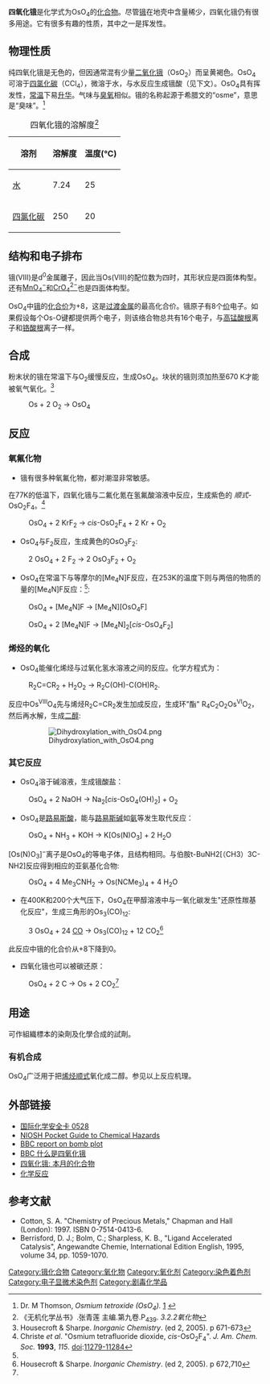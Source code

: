 {{Chembox
|   Name = 四氧化锇
| ImageFileL1 = Osmium-tetroxide-2D-dimensions.png
| ImageSizeL1 = 130 px
| ImageNameL1 = Stick model osmium tetroxide
| ImageFileR1 = Osmium-tetroxide-ED-3D-balls-A.png
| ImageNameR1 = Ball and stick model of osmium tetroxide
| ImageFile2 = Osmium tetroxide 0.1 gram in ampoule.jpg
| ImageSize2 = 300px
| PIN = Osmium tetraoxide
| Section1 = {{Chembox Identifiers
| CASNo = 20816-12-0
| CASNo_Ref = {{cascite|correct|CAS}}
|  InChI1  =  1/4O.Os/rO4Os/c1-5(2,3)4
|  InChIKey1  =  VUVGYHUDAICLFK-TYHKRQCIAE
|  PubChem  =  30318
|  PubChem1  =  56370778
|  PubChem1_Comment  =  (monopotassiate)
|  PubChem2  =  75811001
|  PubChem2_Comment  =  (monoquinuclidiniate)
|  PubChem3  =  53113021
|  PubChem3_Comment  =  (monotemediate)
|  ChemSpiderID  =  28158
|  ChemSpiderID_Ref  = {{chemspidercite|correct|chemspider}}|  ChEBI_Ref  = {{ebicite|changed|EBI}}|  ChEBI  =  88215
|  EINECS  =  244-058-7
|  UNNumber  =  UN 2471
|  MeSHName  =  Osmium+tetroxide
|  RTECS  =  RN1140000
|  StdInChI_Ref  = {{stdinchicite|correct|chemspider}}|  StdInChI  =  1S/4O.Os
|  StdInChIKey_Ref  = {{stdinchicite|correct|chemspider}}|  StdInChIKey  =  VUVGYHUDAICLFK-UHFFFAOYSA-N
|  SMILES  =  O=[Os](=O)(=O)=O
|  InChI  =  1S/4O.Os
|  InChIKey  =  VUVGYHUDAICLFK-UHFFFAOYSA-N
}}
| Section2 = {{Chembox Properties
|   Formula = OsO<sub>4</sub>
|   MolarMass = 254.23
|   Appearance = 无色或浅黄色半透明固体
|   Density = 4.9 g/cm³ (固)
|   MeltingPt = 40.25 °C
|   BoilingPt = 130 °C
|   pKa = 
  }}
| Section7 = {{Chembox Hazards
|   wxxfh={{wxxfh|T+}}
|   NFPA-H = 4
|   NFPA-F = 0
|   NFPA-R = 1
|   NFPA-O = OX
|   RPhrases = {{R26/27/28}}, {{R34}}
|   SPhrases = {{S1/2}}, {{S7/9}}, {{S26}}, {{S45}}
  }}
| Section8 = {{Chembox Related
|   OtherAnions =
|   OtherCations = [[四氧化钌|四氧化钌]]、[[二氧化锇|二氧化锇]]
  }}
}}
'''四氧化锇'''是化学式为OsO<sub>4</sub>的[[化合物|化合物]]。尽管[[锇|锇]]在地壳中含量稀少，四氧化锇仍有很多用途。它有很多有趣的性质，其中之一是挥发性。

== 物理性质 ==
纯四氧化锇是无色的，但因通常混有少量[[二氧化锇|二氧化锇]]（OsO<sub>2</sub>）而呈黄褐色。OsO<sub>4</sub>可溶于[[四氯化碳|四氯化碳]]（CCl<sub>4</sub>），微溶于水，与水反应生成锇酸（见下文）。OsO<sub>4</sub>具有挥发性，[[常温|常温]]下易[[升华|升华]]。气味与[[臭氧|臭氧]]相似。锇的名称起源于希腊文的“osme”，意思是“臭味”。<ref>Dr. M Thomson, ''Osmium tetroxide (OsO<sub>4</sub>).'' [http://www.chm.bris.ac.uk/motm/oso4/oso4h.htm] {{WebCite|url=https://www.webcitation.org/6I3S9jS1G?url=http://www.chm.bris.ac.uk/motm/oso4/oso4h.htm |date=20130712104452 |dateformat=iso }}</ref>
{| class="wikitable" border="1"
|+ 四氧化锇的溶解度<ref name=w9>《无机化学丛书》.张青莲 主编.第九卷.P<sub>439</sub>. ''3.2.2氧化物''</ref>
! 溶剂 !! 溶解度 !! 温度(℃)
|-
| [[水|水]] || 7.24 || 25
|-
| [[四氯化碳|四氯化碳]] || 250 || 20
|}

== 结构和电子排布 ==
锇(VIII)是d<sup>0</sup>金属離子，因此当Os(VIII)的配位数为四时，其形状应是四面体构型。还有[[過錳酸根|MnO<sub>4</sub><sup>−</sup>]]和[[铬酸根|CrO<sub>4</sub><sup>2−</sup>]]也是四面体构型。

OsO<sub>4</sub>中[[锇|锇]]的[[化合价|化合价]]为+8，这是[[过渡金属|过渡金属]]的最高化合价。锇原子有8个[[电子层|价]]电子。如果假设每个Os-O键都提供两个电子，则该络合物总共有16个电子，与[[高锰酸根|高锰酸根]]离子和[[铬酸根|铬酸根]]离子一样。

== 合成 ==
粉末状的锇在常温下与O<sub>2</sub>缓慢反应，生成OsO<sub>4</sub>。块状的锇则须加热至670 K才能被氧气氧化。<ref name="Housecroft 2005 p 671-673">Housecroft & Sharpe. ''Inorganic Chemistry''. (ed 2, 2005). p 671-673</ref> 

:Os + 2 O<sub>2</sub> → OsO<sub>4</sub>

== 反应 ==
=== 氧氟化物 ===
*锇有很多种氧氟化物，都对潮湿非常敏感。
在77K的低温下，四氧化锇与二氟化氪在氢氟酸溶液中反应，生成紫色的 ''顺式''-OsO<sub>2</sub>F<sub>4</sub>。<ref>Christe ''et al''. "Osmium tetrafluoride dioxide, ''cis''-OsO<sub>2</sub>F<sub>4</sub>". ''J. Am. Chem. Soc.'' '''1993''', ''115''. [[doi|doi]]:[http://dx.doi.org/10.1021%2Fja00077a029 11279-11284]</ref>

: OsO<sub>4</sub> + 2 KrF<sub>2</sub> → ''cis''-OsO<sub>2</sub>F<sub>4</sub> + 2 Kr + O<sub>2</sub> 

*OsO<sub>4</sub>与F<sub>2</sub>反应，生成黄色的OsO<sub>3</sub>F<sub>2</sub>:

: 2 OsO<sub>4</sub> + 2 F<sub>2</sub> → 2 OsO<sub>3</sub>F<sub>2</sub> + O<sub>2</sub>

*OsO<sub>4</sub>在常温下与等摩尔的[Me<sub>4</sub>N]F反应，在253K的温度下则与两倍的物质的量的[Me<sub>4</sub>N]F反应：<ref name="Housecroft 2005 p 671-673"/>:

: OsO<sub>4</sub> + [Me<sub>4</sub>N]F → [Me<sub>4</sub>N][OsO<sub>4</sub>F]

: OsO<sub>4</sub> + 2 [Me<sub>4</sub>N]F → [Me<sub>4</sub>N]<sub>2</sub>[''cis''-OsO<sub>4</sub>F<sub>2</sub>]

=== 烯烃的氧化 ===
*OsO<sub>4</sub>能催化烯烃与过氧化氢水溶液之间的反应。化学方程式为：

:R<sub>2</sub>C=CR<sub>2</sub>  +  H<sub>2</sub>O<sub>2</sub>  →  R<sub>2</sub>C(OH)-C(OH)R<sub>2</sub>.

反应中Os<sup>VIII</sup>O<sub>4</sub>先与烯烃R<sub>2</sub>C=CR<sub>2</sub>发生加成反应，生成环"酯" R<sub>4</sub>C<sub>2</sub>O<sub>2</sub>Os<sup>VI</sup>O<sub>2</sub>，然后再水解，生成[[二醇|二醇]]{{來源請求|和六价锇化合物(Os<sup>VI</sup>)}}:

:[[File:Dihydroxylation_with_OsO4.png|thumb]]

=== 其它反应 ===
*OsO<sub>4</sub>溶于碱溶液，生成锇酸盐：
:OsO<sub>4</sub> + 2 NaOH → Na<sub>2</sub>[''cis''-OsO<sub>4</sub>(OH)<sub>2</sub>] + O<sub>2</sub>

*OsO<sub>4</sub>是[[路易斯酸|路易斯酸]]，能与[[路易斯碱|路易斯碱]]如[[氨|氨]]等发生取代反应：
:OsO<sub>4</sub> + NH<sub>3</sub> + KOH → K[Os(N)O<sub>3</sub>] + 2 H<sub>2</sub>O
[Os(N)O<sub>3</sub>]<sup>−</sup>离子是OsO<sub>4</sub>的等电子体，且结构相同。与伯胺t-BuNH2[（CH3）3C-NH2]反应得到相应的亚氨基化合物:
:OsO<sub>4</sub>  +  4 Me<sub>3</sub>CNH<sub>2</sub>  →  Os(NCMe<sub>3</sub>)<sub>4</sub> + 4 H<sub>2</sub>O

*在400K和200个大气压下，OsO<sub>4</sub>在甲醇溶液中与一氧化碳发生"还原性羰基化反应"，生成三角形的Os<sub>3</sub>(CO)<sub>12</sub>:
:3 OsO<sub>4</sub> + 24 [[一氧化碳|CO]] → Os<sub>3</sub>(CO)<sub>12</sub> + 12 CO<sub>2</sub><ref>Housecroft & Sharpe. ''Inorganic Chemistry''. (ed 2, 2005). p 672,710</ref>
此反应中锇的化合价从+8下降到0。

*四氧化锇也可以被碳还原：

:OsO<sub>4</sub> + 2 C → Os + 2 CO<sub>2</sub><ref name=w9 />

== 用途 ==
可作組織標本的染劑及化學合成的試劑。
=== 有机合成 ===
OsO<sub>4</sub>广泛用于把[[烯烃|烯烃]][[顺式氧化|顺式]]氧化成二醇。参见以上反应机理。

== 外部链接 ==
* [http://www.ilo.org/public/english/protection/safework/cis/products/icsc/dtasht/_icsc05/icsc0528.htm 国际化学安全卡 0528]{{Wayback|url=http://www.ilo.org/public/english/protection/safework/cis/products/icsc/dtasht/_icsc05/icsc0528.htm |date=20071001010610 }}
* [http://www.cdc.gov/niosh/npg/npgd0473.html NIOSH Pocket Guide to Chemical Hazards]{{Wayback|url=http://www.cdc.gov/niosh/npg/npgd0473.html |date=20070807151849 }}
* [http://news.bbc.co.uk/1/hi/uk/3603961.stm BBC report on bomb plot]{{Wayback|url=http://news.bbc.co.uk/1/hi/uk/3603961.stm |date=20080720145550 }}
* [http://news.bbc.co.uk/1/hi/uk/3604857.stm BBC 什么是四氧化锇]{{Wayback|url=http://news.bbc.co.uk/1/hi/uk/3604857.stm |date=20070206085402 }}
* [http://www.chm.bris.ac.uk/motm/oso4/oso4h.htm 四氧化锇: 本月的化合物]{{WebCite|url=https://www.webcitation.org/6I3S9jS1G?url=http://www.chm.bris.ac.uk/motm/oso4/oso4h.htm |date=20130712104452 |dateformat=iso }}
* [https://www.organic-chemistry.org/chemicals/oxidations/osmiumtetroxide.shtm 化学反应]{{Wayback|url=https://www.organic-chemistry.org/chemicals/oxidations/osmiumtetroxide.shtm |date=20180803044624 }}

== 参考文献 ==
{{reflist}}
{{refbegin}}
* Cotton, S. A. "Chemistry of Precious Metals," Chapman and Hall (London): 1997. ISBN 0-7514-0413-6.
* Berrisford, D. J.; Bolm, C.; Sharpless, K. B., "Ligand Accelerated Catalysis", Angewandte Chemie, International Edition English, 1995, volume 34, pp. 1059-1070.
{{refend}}

{{锇化合物}}
{{氧化物}}

[[Category:锇化合物|Category:锇化合物]]
[[Category:氧化物|Category:氧化物]]
[[Category:氧化剂|Category:氧化剂]]
[[Category:染色着色剂|Category:染色着色剂]]
[[Category:电子显微术染色剂|Category:电子显微术染色剂]]
[[Category:剧毒化学品|Category:剧毒化学品]]